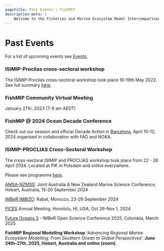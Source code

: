 ```yaml
---
pagetitle: Past Events | FishMIP
description-meta: |
    Welcome to the Fisheries and Marine Ecosystem Model Intercomparison Project.
---
```


# Past Events

For a list of upcoming events see [Events](events.qmd).

### ISIMIP-Proclias cross-sectoral workshop

The ISIMIP-Proclias cross-sectoral workshop took place 16-19th May 2022. See full summary [here](https://www.isimip.org/outcomes/cross-sectoral-isimip-and-proclias-workshop-2022/){target="_blank"}.

### FishMIP Community Virtual Meeting

January 27th, 2023 (7-9 am AEDT)

### FishMIP @ 2024 Ocean Decade Conference

Check out our session and official Decade Action in [Barcelona](https://oceandecade.org/events/2024-ocean-decade-conference/){target="_blank"}, April 10-12, 2024 organised in collaboration with FAO and NOAA.

### ISIMIP-PROCLIAS Cross-Sectoral Workshop

The cross-sectoral ISIMIP and PROCLIAS workshop took place from 22 - 26 April 2024. Located at PIK in Potsdam and online everywhere.

Please see programme [here](https://www.isimip.org/outcomes/events/upcoming-cross-sectoral-isimip-proclias-workshop-2024/){target="_blank"}.

[AMSA-NZMSS](https://www.amsa2024.amsa.asn.au/){target="_blank"}: Joint Australia & New Zealand Marine Science Conference, Hobart, Australia, 15-20 September 2024

[IMBeR IMBIZO](https://imber.info/event/imbizo-7-transitioning-towards-sustainable-ocean-governance-by-2030-commitments-and-challenges/){target="_blank"}: Rabat, Morocco, 23-26 September 2024

[PICES](https://meetings.pices.int/meetings/annual/2024/pices/scope){target="_blank"} Annual Meeting, Honolulu, HI, USA, Oct 26-Nov 1, 2024

[Future Oceans 3](https://imber.info/events/future-oceans/){target="_blank"} - IMBeR Open Science Conference 2025, Columbia, March 2025

**FishMIP Regional Modelling Workshop** '*Advancing Regional Marine Ecosystem Modelling: From Southern Ocean to Global Perspectives* '. **June 24th-27th, 2025, Hobart, Australia and online (zoom)**.
